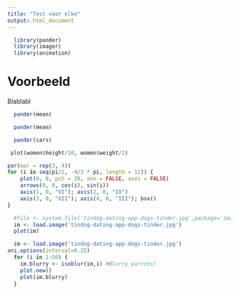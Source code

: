 ```yaml
---
title: "Test voor elke"
output: html_document
---
```


```r
  library(pander)
  library(imager)
  library(animation)
```

# Voorbeeld
Blablabl 

```r
  pander(mean)
```

```r
  pander(mean)
```

```r
  pander(cars)
```

```r
 plot(women$height/10, women$weight/2)
```


```r
par(mar = rep(3, 4))
for (i in seq(pi/2, -4/3 * pi, length = 12)) {
    plot(0, 0, pch = 20, ann = FALSE, axes = FALSE)
    arrows(0, 0, cos(i), sin(i))
    axis(1, 0, "VI"); axis(2, 0, "IX")
    axis(3, 0, "XII"); axis(4, 0, "III"); box()
}
```

```r
  #file <- system.file('tindog-dating-app-dogs-tinder.jpg',package='imager')
  im <- load.image('tindog-dating-app-dogs-tinder.jpg')
  plot(im)
```

```r
  im <- load.image('tindog-dating-app-dogs-tinder.jpg')
ani.options(interval=0.25)
  for (i in 1:50) {
    im.blurry <- isoblur(im,i) #Blurry parrots!
    plot.new()
    plot(im.blurry)
  }
```



